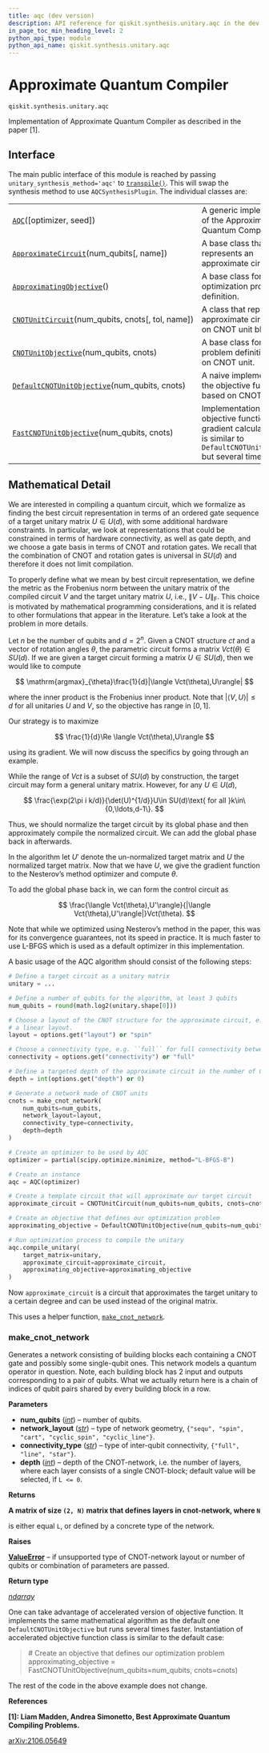 ```yaml
---
title: aqc (dev version)
description: API reference for qiskit.synthesis.unitary.aqc in the dev version of qiskit
in_page_toc_min_heading_level: 2
python_api_type: module
python_api_name: qiskit.synthesis.unitary.aqc
---
```


<span id="module-qiskit.synthesis.unitary.aqc" />

<span id="qiskit-synthesis-unitary-aqc" />

<span id="approximate-quantum-compiler-qiskit-synthesis-unitary-aqc" />

# Approximate Quantum Compiler

`qiskit.synthesis.unitary.aqc`

Implementation of Approximate Quantum Compiler as described in the paper \[1].

## Interface

The main public interface of this module is reached by passing `unitary_synthesis_method='aqc'` to [`transpile()`](compiler#qiskit.compiler.transpile "qiskit.compiler.transpile"). This will swap the synthesis method to use `AQCSynthesisPlugin`. The individual classes are:

|                                                                                                                                                                 |                                                                                                                                        |
| --------------------------------------------------------------------------------------------------------------------------------------------------------------- | -------------------------------------------------------------------------------------------------------------------------------------- |
| [`AQC`](qiskit.synthesis.unitary.aqc.AQC "qiskit.synthesis.unitary.aqc.AQC")(\[optimizer, seed])                                                                | A generic implementation of the Approximate Quantum Compiler.                                                                          |
| [`ApproximateCircuit`](qiskit.synthesis.unitary.aqc.ApproximateCircuit "qiskit.synthesis.unitary.aqc.ApproximateCircuit")(num\_qubits\[, name])                 | A base class that represents an approximate circuit.                                                                                   |
| [`ApproximatingObjective`](qiskit.synthesis.unitary.aqc.ApproximatingObjective "qiskit.synthesis.unitary.aqc.ApproximatingObjective")()                         | A base class for an optimization problem definition.                                                                                   |
| [`CNOTUnitCircuit`](qiskit.synthesis.unitary.aqc.CNOTUnitCircuit "qiskit.synthesis.unitary.aqc.CNOTUnitCircuit")(num\_qubits, cnots\[, tol, name])              | A class that represents an approximate circuit based on CNOT unit blocks.                                                              |
| [`CNOTUnitObjective`](qiskit.synthesis.unitary.aqc.CNOTUnitObjective "qiskit.synthesis.unitary.aqc.CNOTUnitObjective")(num\_qubits, cnots)                      | A base class for a problem definition based on CNOT unit.                                                                              |
| [`DefaultCNOTUnitObjective`](qiskit.synthesis.unitary.aqc.DefaultCNOTUnitObjective "qiskit.synthesis.unitary.aqc.DefaultCNOTUnitObjective")(num\_qubits, cnots) | A naive implementation of the objective function based on CNOT units.                                                                  |
| [`FastCNOTUnitObjective`](qiskit.synthesis.unitary.aqc.FastCNOTUnitObjective "qiskit.synthesis.unitary.aqc.FastCNOTUnitObjective")(num\_qubits, cnots)          | Implementation of objective function and gradient calculator, which is similar to `DefaultCNOTUnitObjective` but several times faster. |

## Mathematical Detail

We are interested in compiling a quantum circuit, which we formalize as finding the best circuit representation in terms of an ordered gate sequence of a target unitary matrix $U\in U(d)$, with some additional hardware constraints. In particular, we look at representations that could be constrained in terms of hardware connectivity, as well as gate depth, and we choose a gate basis in terms of CNOT and rotation gates. We recall that the combination of CNOT and rotation gates is universal in $SU(d)$ and therefore it does not limit compilation.

To properly define what we mean by best circuit representation, we define the metric as the Frobenius norm between the unitary matrix of the compiled circuit $V$ and the target unitary matrix $U$, i.e., $\|V - U\|_{\mathrm{F}}$. This choice is motivated by mathematical programming considerations, and it is related to other formulations that appear in the literature. Let’s take a look at the problem in more details.

Let $n$ be the number of qubits and $d=2^n$. Given a CNOT structure $ct$ and a vector of rotation angles $\theta$, the parametric circuit forms a matrix $Vct(\theta)\in SU(d)$. If we are given a target circuit forming a matrix $U\in SU(d)$, then we would like to compute

$$
\mathrm{argmax}_{\theta}\frac{1}{d}|\langle Vct(\theta),U\rangle|
$$

where the inner product is the Frobenius inner product. Note that $|\langle V,U\rangle|\leq d$ for all unitaries $U$ and $V$, so the objective has range in $[0,1]$.

Our strategy is to maximize

$$
\frac{1}{d}\Re \langle Vct(\theta),U\rangle
$$

using its gradient. We will now discuss the specifics by going through an example.

While the range of $Vct$ is a subset of $SU(d)$ by construction, the target circuit may form a general unitary matrix. However, for any $U\in U(d)$,

$$
\frac{\exp(2\pi i k/d)}{\det(U)^{1/d}}U\in SU(d)\text{ for all }k\in\{0,\ldots,d-1\}.
$$

Thus, we should normalize the target circuit by its global phase and then approximately compile the normalized circuit. We can add the global phase back in afterwards.

In the algorithm let $U'$ denote the un-normalized target matrix and $U$ the normalized target matrix. Now that we have $U$, we give the gradient function to the Nesterov’s method optimizer and compute $\theta$.

To add the global phase back in, we can form the control circuit as

$$
\frac{\langle Vct(\theta),U'\rangle}{|\langle Vct(\theta),U'\rangle|}Vct(\theta).
$$

Note that while we optimized using Nesterov’s method in the paper, this was for its convergence guarantees, not its speed in practice. It is much faster to use L-BFGS which is used as a default optimizer in this implementation.

A basic usage of the AQC algorithm should consist of the following steps:

```python
# Define a target circuit as a unitary matrix
unitary = ...

# Define a number of qubits for the algorithm, at least 3 qubits
num_qubits = round(math.log2(unitary.shape[0]))

# Choose a layout of the CNOT structure for the approximate circuit, e.g. ``spin`` for
# a linear layout.
layout = options.get("layout") or "spin"

# Choose a connectivity type, e.g. ``full`` for full connectivity between qubits.
connectivity = options.get("connectivity") or "full"

# Define a targeted depth of the approximate circuit in the number of CNOT units.
depth = int(options.get("depth") or 0)

# Generate a network made of CNOT units
cnots = make_cnot_network(
    num_qubits=num_qubits,
    network_layout=layout,
    connectivity_type=connectivity,
    depth=depth
)

# Create an optimizer to be used by AQC
optimizer = partial(scipy.optimize.minimize, method="L-BFGS-B")

# Create an instance
aqc = AQC(optimizer)

# Create a template circuit that will approximate our target circuit
approximate_circuit = CNOTUnitCircuit(num_qubits=num_qubits, cnots=cnots)

# Create an objective that defines our optimization problem
approximating_objective = DefaultCNOTUnitObjective(num_qubits=num_qubits, cnots=cnots)

# Run optimization process to compile the unitary
aqc.compile_unitary(
    target_matrix=unitary,
    approximate_circuit=approximate_circuit,
    approximating_objective=approximating_objective
)
```

Now `approximate_circuit` is a circuit that approximates the target unitary to a certain degree and can be used instead of the original matrix.

This uses a helper function, [`make_cnot_network`](#qiskit.synthesis.unitary.aqc.make_cnot_network "qiskit.synthesis.unitary.aqc.make_cnot_network").

### make\_cnot\_network

<Function id="qiskit.synthesis.unitary.aqc.make_cnot_network" github="https://github.com/Qiskit/qiskit/tree/stable/1.3/qiskit/synthesis/unitary/aqc/cnot_structures.py#L42-L111" signature="qiskit.synthesis.unitary.aqc.make_cnot_network(num_qubits, network_layout='spin', connectivity_type='full', depth=0)">
  Generates a network consisting of building blocks each containing a CNOT gate and possibly some single-qubit ones. This network models a quantum operator in question. Note, each building block has 2 input and outputs corresponding to a pair of qubits. What we actually return here is a chain of indices of qubit pairs shared by every building block in a row.

  **Parameters**

  *   **num\_qubits** ([*int*](https://docs.python.org/3/library/functions.html#int "(in Python v3.13)")) – number of qubits.
  *   **network\_layout** ([*str*](https://docs.python.org/3/library/stdtypes.html#str "(in Python v3.13)")) – type of network geometry, `{"sequ", "spin", "cart", "cyclic_spin", "cyclic_line"}`.
  *   **connectivity\_type** ([*str*](https://docs.python.org/3/library/stdtypes.html#str "(in Python v3.13)")) – type of inter-qubit connectivity, `{"full", "line", "star"}`.
  *   **depth** ([*int*](https://docs.python.org/3/library/functions.html#int "(in Python v3.13)")) – depth of the CNOT-network, i.e. the number of layers, where each layer consists of a single CNOT-block; default value will be selected, if `L <= 0`.

  **Returns**

  **A matrix of size `(2, N)` matrix that defines layers in cnot-network, where `N`**

  is either equal `L`, or defined by a concrete type of the network.

  **Raises**

  [**ValueError**](https://docs.python.org/3/library/exceptions.html#ValueError "(in Python v3.13)") – if unsupported type of CNOT-network layout or number of qubits or combination of parameters are passed.

  **Return type**

  [*ndarray*](https://numpy.org/doc/stable/reference/generated/numpy.ndarray.html#numpy.ndarray "(in NumPy v2.1)")
</Function>

One can take advantage of accelerated version of objective function. It implements the same mathematical algorithm as the default one `DefaultCNOTUnitObjective` but runs several times faster. Instantiation of accelerated objective function class is similar to the default case:

> \# Create an objective that defines our optimization problem approximating\_objective = FastCNOTUnitObjective(num\_qubits=num\_qubits, cnots=cnots)

The rest of the code in the above example does not change.

**References**

**\[1]: Liam Madden, Andrea Simonetto, Best Approximate Quantum Compiling Problems.**

[arXiv:2106.05649](https://arxiv.org/abs/2106.05649)

